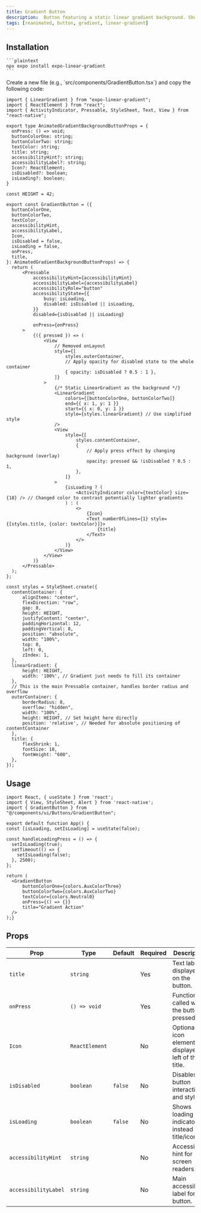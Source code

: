 ```yaml
---
title: Gradient Button
description:  Button featuring a static linear gradient background. Shows a subtle overlay on press and supports loading/disabled states.
tags: [reanimated, button, gradient, linear-gradient]
---
```





## Installation

<Stepper>
  <StepperItem title="Step 1: Install Dependencies">

    ```plaintext
    npx expo install expo-linear-gradient
    ```
  </StepperItem>

   <StepperItem title="Step 2: Create the GradientButton">
    Create a new file (e.g., `src/components/GradientButton.tsx`) and copy the following code:


  ```typescript:GradientButton.tsx
import { LinearGradient } from "expo-linear-gradient";
import { ReactElement } from "react";
import { ActivityIndicator, Pressable, StyleSheet, Text, View } from "react-native";

export type AnimatedGradientBackgroundButtonProps = {
    onPress: () => void;
    buttonColorOne: string;
    buttonColorTwo: string;
    textColor: string;
    title: string;
    accessibilityHint?: string;
    accessibilityLabel?: string;
    Icon?: ReactElement;
    isDisabled?: boolean;
    isLoading?: boolean;
}

const HEIGHT = 42;

export const GradientButton = ({
    buttonColorOne,
    buttonColorTwo,
    textColor,
    accessibilityHint,
    accessibilityLabel,
    Icon,
    isDisabled = false,
    isLoading = false,
    onPress,
    title,
}: AnimatedGradientBackgroundButtonProps) => {
    return (
        <Pressable
            accessibilityHint={accessibilityHint}
            accessibilityLabel={accessibilityLabel}
            accessibilityRole="button"
            accessibilityState={{
                busy: isLoading,
                disabled: isDisabled || isLoading,
            }}
            disabled={isDisabled || isLoading}
            
            onPress={onPress}
        >
            {({ pressed }) => (
                <View
                    // Removed onLayout
                    style={[
                        styles.outerContainer,
                        // Apply opacity for disabled state to the whole container
                        { opacity: isDisabled ? 0.5 : 1 },
                    ]}
                >
                    {/* Static LinearGradient as the background */}
                    <LinearGradient
                        colors={[buttonColorOne, buttonColorTwo]}
                        end={{ x: 1, y: 1 }}
                        start={{ x: 0, y: 1 }}
                        style={styles.linearGradient} // Use simplified style
                    />
                    <View
                        style={[
                            styles.contentContainer,
                            {
                                // Apply press effect by changing background (overlay)
                                opacity: pressed && !isDisabled ? 0.5 : 1,
                            },
                        ]}
                    >
                        {isLoading ? (
                            <ActivityIndicator color={textColor} size={18} /> // Changed color to contrast potentially lighter gradients
                        ) : (
                            <>
                                {Icon}
                                <Text numberOfLines={1} style={[styles.title, {color: textColor}]}>
                                    {title}
                                </Text>
                            </>
                        )}
                    </View>
                </View>
            )}
        </Pressable>
    );
};

const styles = StyleSheet.create({
    contentContainer: { 
        alignItems: "center",
        flexDirection: "row",
        gap: 8,
        height: HEIGHT,
        justifyContent: "center",
        paddingHorizontal: 12,
        paddingVertical: 8,
        position: "absolute",
        width: "100%",       
        top: 0,          
        left: 0,            
        zIndex: 1,           
    },
    linearGradient: {
        height: HEIGHT,
        width: '100%', // Gradient just needs to fill its container
    },
    // This is the main Pressable container, handles border radius and overflow
    outerContainer: {
        borderRadius: 8,
        overflow: "hidden",
        width: "100%",
        height: HEIGHT, // Set height here directly
        position: 'relative', // Needed for absolute positioning of contentContainer
    },
    title: {
        flexShrink: 1,
        fontSize: 18,
        fontWeight: "600",
    },
});
```
</StepperItem>
</Stepper>


## Usage


  ```typescript:App.tsx
import React, { useState } from 'react';
import { View, StyleSheet, Alert } from 'react-native';
import { GradientButton } from "@/components/ui/Buttons/GradientButton";

export default function App() {
  const [isLoading, setIsLoading] = useState(false);

  const handleLoadingPress = () => {
    setIsLoading(true);
    setTimeout(() => {
      setIsLoading(false);
    }, 2500); 
  };

  return (
    <GradientButton
        buttonColorOne={colors.AuxColorThree}
        buttonColorTwo={colors.AuxColorTwo}
        textColor={colors.Neutral0}
        onPress={() => {}}
        title="Gradient Action"
    />
  );}
  ```

## Props
| Prop                 | Type                           | Default    | Required | Description                                          |
| -------------------- | ------------------------------ | ---------- | -------- | ---------------------------------------------------- |
| `title`              | `string`                       |            | Yes      | Text label displayed on the button.                  |
| `onPress`            | `() => void`                   |            | Yes      | Function called when the button is pressed.          |
| `Icon`               | `ReactElement`                 |            | No       | Optional icon element displayed left of the title.   |
| `isDisabled`         | `boolean`                      | `false`    | No       | Disables button interaction and styles it.           |
| `isLoading`          | `boolean`                      | `false`    | No       | Shows loading indicator instead of title/icon.       |
| `accessibilityHint`  | `string`                       |            | No       | Accessibility hint for screen readers.               |
| `accessibilityLabel` | `string`                       |            | No       | Main accessibility label for the button.             |